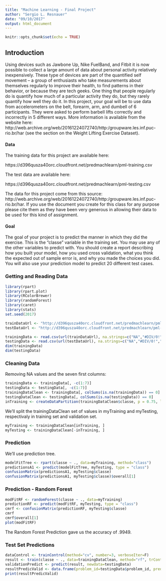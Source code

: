 ```yaml
---
title: "Machine Learning - Final Project"
author: "Sergio L. Resnauer"
date: "09/10/2017"
output: html_document
---
```


```r
knitr::opts_chunk$set(echo = TRUE)
```

## Introduction

Using devices such as Jawbone Up, Nike FuelBand, and Fitbit it is now possible to collect a large amount of data about personal activity relatively inexpensively. These type of devices are part of the quantified self movement – a group of enthusiasts who take measurements about themselves regularly to improve their health, to find patterns in their behavior, or because they are tech geeks. One thing that people regularly do is quantify how much of a particular activity they do, but they rarely quantify how well they do it. In this project, your goal will be to use data from accelerometers on the belt, forearm, arm, and dumbell of 6 participants. They were asked to perform barbell lifts correctly and incorrectly in 5 different ways. More information is available from the website here: http://web.archive.org/web/20161224072740/http:/groupware.les.inf.puc-rio.br/har (see the section on the Weight Lifting Exercise Dataset).

#### Data

The training data for this project are available here:

https://d396qusza40orc.cloudfront.net/predmachlearn/pml-training.csv

The test data are available here:

https://d396qusza40orc.cloudfront.net/predmachlearn/pml-testing.csv


The data for this project come from this source: http://web.archive.org/web/20161224072740/http:/groupware.les.inf.puc-rio.br/har. If you use the document you create for this class for any purpose please cite them as they have been very generous in allowing their data to be used for this kind of assignment.

#### Goal

The goal of your project is to predict the manner in which they did the exercise. This is the "classe" variable in the training set. You may use any of the other variables to predict with. You should create a report describing how you built your model, how you used cross validation, what you think the expected out of sample error is, and why you made the choices you did. You will also use your prediction model to predict 20 different test cases.

### Getting and Reading Data

```r
library(rpart)
library(rpart.plot)
library(RColorBrewer)
library(randomForest)
library(caret)
library(stats)
set.seed(2017)

trainDataUrl <- "http://d396qusza40orc.cloudfront.net/predmachlearn/pml-training.csv"
testDataUrl <- "http://d396qusza40orc.cloudfront.net/predmachlearn/pml-testing.csv"

trainingData <- read.csv(url(trainDataUrl), na.strings=c("NA","#DIV/0!",""))
testingData <- read.csv(url(testDataUrl), na.strings=c("NA","#DIV/0!",""))
dim(trainingData)
dim(testingData)
```

### Cleaning Data

Removing NA values and the seven first columns:

```r
trainingData <- trainingData[, -c(1:7)]
testingData <- testingData[, -c(1:7)]
trainingDataClean <- trainingData[, colSums(is.na(trainingData)) == 0]
testingDataClean <- testingData[, colSums(is.na(testingData)) == 0]
inTraining <- createDataPartition(trainingDataClean$classe, p = 0.75, list = FALSE)
```
We'll split the trainingDataClean set of values in  myTraining and myTesting, respectivaly in training set and validation set.
```r
myTraining <- trainingDataClean[inTraining, ]
myTesting <- trainingDataClean[-inTraining, ]
```

### Prediction

We'll use prediction tree.
```r
modelFitTree <- rpart(classe ~ ., data=myTraining, method="class")
predictionsA1 <- predict(modelFitTree, myTesting, type = "class")
confusionMatrix(predictionsA1, myTesting$classe)
confusionMatrix(predictionsA1, myTesting$classe)$overall[1]
```

### Prediction - Random Forest
```r
modFitRF <- randomForest(classe ~ ., data=myTraining)
predictionRF <- predict(modFitRF, myTesting, type = "class")
cmrf <- confusionMatrix(predictionRF, myTesting$classe)
cmrf
cmrf$overall[1]
plot(modFitRF)
```

The Random Forest Prediction gave us the accuracy of .9949.

### Test Set Predictions

```r
dataControl <- trainControl(method="cv", number=3, verboseIter=F)
result <- train(classe ~ ., data=trainingDataClean, method="rf", trControl=dataControl)
validationPredict <- predict(result, newdata=testingData)
resultPredicValid <- data.frame(problem_id=testingData$problem_id, predicted=validationPredict)
print(resultPredicValid)
```